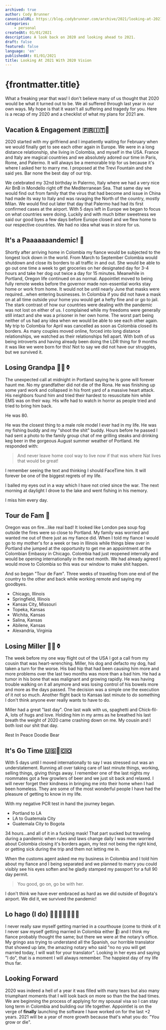 ```yaml
---
archived: true
author: Cody Brunner
canonicalURL: https://blog.codybrunner.com/archive/2021/looking-at-2021-with-2020-vision
categories:
	- personal
createdAt: 01/01/2021
description: A look back on 2020 and looking ahead to 2021.
draft: false
featured: false
language: 'en'
publishedAt: 01/01/2021
title: Looking At 2021 With 2020 Vision
---
```



# {frontmatter.title}

What a freaking year that was! I don't believe many of us thought that 2020 would be what it turned out to be. We all suffered through last year in our own ways. My hope is that it wasn't all suffering and tragedy for you. Here is a recap of my 2020 and a checklist of what my plans for 2021 are.

## Vacation & Engagement 🇫🇷🇮🇹💍

2020 started with my girlfriend and I impatiently waiting for February when we would finally get to see each other again in Europe. We were in a long distance relationship, she living in Colombia, and myself in the USA. France and Italy are magical countries and we absolutely adored our time in Paris, Rome, and Palermo. It will always be a memorable trip for us because it's where I asked her to marry me. I proposed at the Trevi Fountain and she said yes. Bar none the best day of our trip.

We celebrated my 32nd birthday in Palermo, Italy where we had a very nice Air BnB in Mondello right off the Mediterranean Sea. That same day we would find out from family that the virus that had become and issue in China had made its way to Italy and was ravaging the North of the country, mostly Milan. We would find out later that day that Palermo had had its first confirmed cases at the airport. With 5 days left in Europe we began to focus on what countries were doing. Luckily and with much bitter sweetness we said our good byes a few days before Europe closed and we flew home to our respective countries. We had no idea what was in store for us.

## It's a Paaaaaaandemic! 🦠

Shortly after arriving home in Colombia my fiance would be subjected to the longest lock down in the world. From March to September Colombia would shutdown and close its borders to all traffic in and out. She would be able to go out one time a week to get groceries on her designated day for 3-4 hours and take her dog out twice a day for 15 minutes. Meanwhile in Portland, Oregon life continued on as normal. Appointlet moved to being fully remote weeks before the governor made non-essential works stay home or work from home. It would not be until nearly June that masks were required...when entering businesses. In Colombia if you did not have a mask on at all time outside your home you would get a hefty fine and or go to jail. The stark contrast of how our countries were dealing with the pandemic was not lost on either of us. I complained while my freedoms were generally still intact and she was a prisoner in her own home. The worst part being neither of us had any idea when we would be able to see each other again. My trip to Colombia for April was cancelled as soon as Colombia closed its borders. As many couples moved online, forced into long distance relationships, we watched as their relationships fell apart. With both of us being introverts and having already been doing the LDR thing for 9 months it was like we were born for this! Not to say we did not have our struggles, but we survived it.

## Losing Grandpa 👴🏻⚱️

The unexpected call at midnight in Portland saying he is gone will forever haunt me. No my grandfather did not die of the Rona. He was finishing up some yard work and collapsed in his front yard of a massive heart attack. His neighbors found him and tried their hardest to resuscitate him while EMS was on their way. His wife had to watch in horror as people tried and tried to bring him back.

He was 80.

He was the closest thing to a male role model I ever had in my life. He was my fishing buddy and my "shoot the shit" buddy. Hours before he passed I had sent a photo to the family group chat of me grilling steaks and drinking keg beer in the gorgeous August summer weather of Portland. He responded with:

> And never leave home cool way to live now if that was where Nat lives that would be great!

I remember seeing the text and thinking I should FaceTime him. It will forever be one of the biggest regrets of my life.

I balled my eyes out in a way which I have not cried since the war. The next morning at daylight I drove to the lake and went fishing in his memory.

I miss him every day.

## Tour de Fam 🛫

Oregon was on fire...like real bad! It looked like London pea soup fog outside the fires were so close to Portland. My family was worried and wanted me out of there just as my fiance did. When I told my fiance I would go to my mother's for a week or two in Illinois while things blew over in Portland she jumped at the opportunity to get me an appointment at the Colombian Embassy in Chicago. Colombia had just reopened internally and would be opening internationally in the next month. We had already agreed I would move to Colombia so this was our window to make shit happen.

And so began "Tour de Fam". Three weeks of traveling from one end of the country to the other and back while working remote and saying my goodbyes.

- Chicago, Illinois
- Springfield, Illinois
- Kansas City, Missouri
- Topeka, Kansas
- Wichita, Kansas
- Salina, Kansas
- Abilene, Kansas
- Alexandria, Virginia

## Losing Miller 🐶🐾⚱️

The week before my one way flight out of the USA I got a call from my cousin that was heart-wrenching. Miller, his dog and defacto my dog, had taken a turn for the worse. His bad hip that had been causing him more and more problems over the last two months was more than a bad him. He had a tumor in his bone that was malignant and growing rapidly. He was having trouble walking on it all anymore and was losing control of his bowels more and more as the days passed. The decision was a simple one the execution of it not so much. Another flight back to Kansas last minute to do something I don't think anyone ever really wants to have to do.

Miller had a great "last day". One last walk with us, spaghetti and Chick-fil-A, lots of hugs and love. Holding him in my arms as he breathed his last breath the weight of 2020 came crashing down on me. My cousin and I both lost our shit that day.

Rest In Peace Doodie Bear

## It's Go Time 🇺🇸🛫🇨🇴

With 5 days until I moved internationally to say I was stressed out was an understatement. Running all over taking care of last minute things, working, selling things, giving things away. I remember one of the last nights my roommates got a few growlers of beer and we just sit back and relaxed. I will never forget their kindness in bringing me into their home when I had been homeless. They are some of the most wonderful people I have had the pleasure of getting to know in my life.

With my negative PCR test in hand the journey began.

- Portland to LA
- LA to Guatemala City
- Guatemala City to Bogota

34 hours...and all of it in a fucking mask! That part sucked but traveling during a pandemic when rules and laws change daily I was more worried about Colombia closing it's borders again, my test not being the right kind, or getting sick during the trip and them not letting me in.

When the customs agent asked me my business in Colombia and I told him about my fiance and I being separated and we planned to marry you could visibly see his eyes soften and he gladly stamped my passport for a full 90 day permit.

> You good, go on, go be with her.

I don't think we have ever embraced as hard as we did outside of Bogota's airport. We did it, we survived the pandemic!

## Lo hago (I do) 🤵🏻‍♂️👰🏼‍♀️💍

I never really saw myself getting married in a courthouse (come to think of it I never saw myself getting married in Colombia either 🤣) and I think my fiance probably thought the same; but there we were at the notary's office. My gringo ass trying to understand all the Spanish, our horrible translator that showed up late, the amazing notary who said "no no you will get married today, I will wait for your translator". Looking in her eyes and saying "I do", that is a moment I will always remember. The happiest day of my life thus far.

## Looking Forward

2020 was indeed a hell of a year it was filled with many tears but also many triumphant moments that I will look back on more so than the the bad times. We are beginning the process of applying for my spousal visa so I can stay long term in Colombia and building our life together. Appointlet is on the verge of **finally** launching the software I have worked on for the last +2 years. 2021 will be a year of more growth because that's what you do: "You grow or die".

<Signature />
